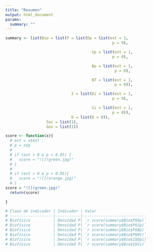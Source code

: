 ```yaml
---
title: "Resumen"
output: html_document
params:
  summary: ""
---
```


```r

summary <- list(Bio = list(P = list(Dp = list(est = 1,
                                               p = 0),

                                      Sp = list(est = 1,
                                               p = 0),

                                      Bp = list(est = 1,
                                                p = 0),

                                      NT = list(est = 1,
                                                p = 0)),

                             I = list(Di = list(est = 1,
                                               p = 0),

                                      Si = list(est = 1,
                                               p = 0)),
                             O = list(D = 0)),
                  Soc = list(1),
                  Gov = list(1))

score <- function(x){
  # est = x$est
  # p = x$p
  # 
  # if (est > 0 & p < 0.05) {
  #   score = "![](green.jpg)"
  # }
  # 
  # if (est > 0 & p > 0.05){
  #   score = "![](orange.jpg)"
  # }
score = "![](green.jpg)"
  return(score)

}

```


```r

# Clase de indicador | Indicador | Valor 
# -------------------|-----------|----------------------------
# Biofísico          | Densidad P| `r score(summary$Bio$P$Dp)` 
# Biofísico          | Densidad P| `r score(summary$Bio$P$Sp)` 
# Biofísico          | Densidad P| `r score(summary$Bio$P$Bp)` 
# Biofísico          | Densidad P| `r score(summary$Bio$P$Nt)` 
# Biofísico          | Densidad P| `r score(summary$Bio$I$Dpi)` 
# Biofísico          | Densidad P| `r score(summary$Bio$I$Si)` 

```
















